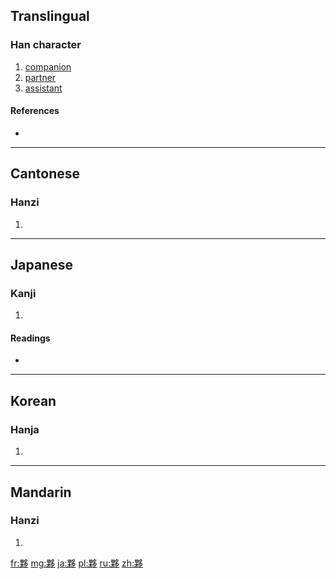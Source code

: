 {{also|伙}}
==Translingual==

===Han character===
{{Han char|rn=36|rad=夕|as=11|sn=14|four=6792<sub>7</sub>|canj=田木弓戈弓 (WDNIN)}}

# [[companion]]
# [[partner]]
# [[assistant]]

====References====
* {{Han ref|kx=0247.220|dkj=05808|dj=0492.130|hdz=20865.080|uh=5925|ud=22821|bh=B9D9|bd=47577}}

----

==Cantonese==

===Hanzi===
{{yue-hanzi|jyut=|y=fo2}}

# {{defn|lang=yue|sort=夕11}}

----

==Japanese==

===Kanji===
{{ja-kanji|grade=|rs=夕11}}

# {{defn|lang=ja|sort=夕11}}

====Readings====
* {{ja-readings|on=[[か]] (ka), [[わ]] (wa)|kun=[[おびただ]] (obitada)}}

----

==Korean==

===Hanja===
{{ko-hanja|hangeul=[[과]], [[해]]|rv=gwa, hae|mr=kwa, hae}}

# {{defn|lang=ko|sort=夕11}}

----

==Mandarin==

===Hanzi===
{{cmn-hanzi|pin=[[huǒ]] ([[huo3]])|wg=huo<sup>3</sup>}}

# {{defn|lang=cmn|sort=夕11}}

[[fr:夥]]
[[mg:夥]]
[[ja:夥]]
[[pl:夥]]
[[ru:夥]]
[[zh:夥]]